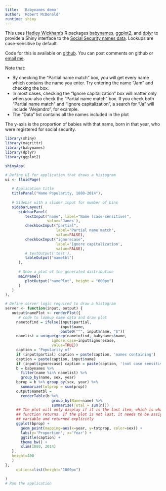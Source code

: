 ```yaml
---
title:  'Babynames demo'
author: 'Robert McDonald'
runtime: shiny
---
```


<!-- Version 0.2 -->

This uses [Hadley Wickham's](https://github.com/hadley/) R packages
[babynames](https://cran.r-project.org/package=babynames),
[ggplot2](https://cran.r-project.org/package=ggplot2), and 
[dplyr](https://cran.r-project.org/package=dplyr) to provide a
Shiny interface to the 
[Social Security names data](https://www.ssa.gov/oact/babynames/background.html). 
Lookups are case-sensitive by default. 

Code for this is available on [github](https://github.com/rmcd1024/babynames_shiny). You can post comments on github or [email me](mailto:rmcd1024@gmail.com).

Note that:

* By checking the "Partial name match" box, you will get every name which
contains the name you enter. Try entering the name "Jam" and checking the box.
* In most cases, checking the "Ignore capitalization" box will matter only when
you also check the "Partial name match" box. If you check both "Partial name
match" and "Ignore capitalization", a search for "Ja" will include "Alejandro", for example.
* The "Data" list contains all the names included in the plot

The y-axis is the proportion of babies with that name, born in that
year, who were registered for social security.

```r
library(shiny)
library(magrittr)
library(babynames)
library(dplyr)
library(ggplot2)

shinyApp(

# Define UI for application that draws a histogram
ui <- fluidPage(
   
   # Application title
   titlePanel("Name Popularity, 1880-2014"),
   
   # Sidebar with a slider input for number of bins 
   sidebarLayout(
      sidebarPanel(
         textInput("name", label="Name (case-sensitive)",
                   value='James'),
         checkboxInput("partial",
                       label='Partial name match',
                       value=FALSE),
         checkboxInput("ignorecase",
                       label='Ignore capitalization',
                       value=FALSE),
         # textOutput('test'),
         tableOutput("nametbl")
      ),
      
      # Show a plot of the generated distribution
      mainPanel(
         plotOutput("namePlot", height = "600px") 
      )
   )
),

# Define server logic required to draw a histogram
server <- function(input, output) {
   output$namePlot <- renderPlot({
      # code to lookup name data and draw plot
     nametofind = ifelse(input$partial, 
                         input$name,
                         paste0("^", input$name, "$"))
     namelist = unique(grep(nametofind, babynames$name,
                     ignore.case=input$ignorecase,
                     value=TRUE))
     caption = "Popularity of"
     if (input$partial) caption = paste(caption, 'names containing')
     caption = paste(caption, input$name)
     if (input$ignorecase) caption = paste(caption, '(not case sensitive)')
     b = babynames %>% 
       filter(name %in% namelist) %>%
       group_by(name, sex, year)
     bprop = b %>% group_by(sex, year) %>%
       summarize(totprop = sum(prop))
     output$nametbl = 
       renderTable(b %>% 
                     group_by(Name=name) %>%
                     summarize(Total = sum(n)))
     ## The plot will only display if it is the last item, which is what the
     ## function returns. If the plot is not last, it needs to be assigned to a
     ## variable and returned explicitly
     ggplot(bprop) +
       geom_point(mapping=aes(x=year, y=totprop, color=sex)) +
       labs(y='Proportion', x='Year') + 
       ggtitle(caption) +
       theme_bw() + 
       xlim(1880, 2014)
   },
   height=400
   )
},
     options=list(height="1000px")   

)
# Run the application 
```

